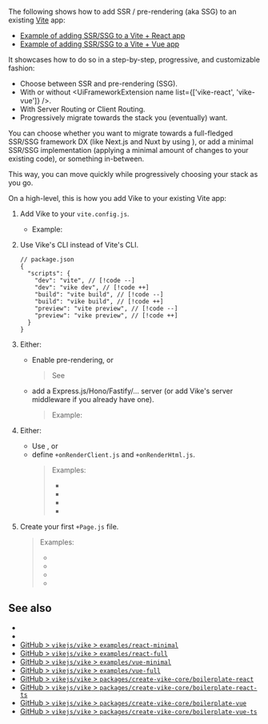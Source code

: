 
The following shows how to add SSR / <Link href="/pre-rendering">pre-rendering (aka SSG)</Link> to an existing [Vite](https://vitejs.dev) app:
 - [Example of adding SSR/SSG to a Vite + React app](https://github.com/brillout/vite-to-vike)
 - [Example of adding SSR/SSG to a Vite + Vue app](https://github.com/brillout/vite-to-vike/tree/vue)

It showcases how to do so in a step-by-step, progressive, and customizable fashion:
- Choose between SSR and pre-rendering (SSG).
- With or without <UiFrameworkExtension name list={['vike-react', 'vike-vue']} />.
- With <Link href="/server-routing">Server Routing</Link> or <Link href="/client-routing">Client Routing</Link>.
- Progressively migrate towards the stack you (eventually) want.

You can choose whether you want to migrate towards a full-fledged SSR/SSG framework DX (like Next.js and Nuxt by using <UiFrameworkExtension name />), or add a minimal SSR/SSG implementation (applying a minimal amount of changes to your existing code), or something in-between.

This way, you can move quickly while progressively choosing your stack as you go.

On a high-level, this is how you add Vike to your existing Vite app:

1. Add Vike to your `vite.config.js`.

   - Example: <RepoLink path="/packages/create-vike-core/boilerplate-react/vite.config.js" />

1. Use Vike's CLI instead of Vite's CLI.
   ```json5
   // package.json
   {
     "scripts": {
       "dev": "vite", // [!code --]
       "dev": "vike dev", // [!code ++]
       "build": "vite build", // [!code --]
       "build": "vike build", // [!code ++]
       "preview": "vite preview", // [!code --]
       "preview": "vike preview", // [!code ++]
     }
   }
   ```

1. Either:
   - Enable pre-rendering, or
     > See <Link href="/pre-rendering" />
   - add a <Link href="/express">Express.js</Link>/<Link href="/hono">Hono</Link>/<Link href="/fastify">Fastify</Link>/<Link href="/server">...</Link> server (or add <Link href="/renderPage">Vike's server middleware</Link> if you already have one).
     > Example: <RepoLink path="/packages/create-vike-core/boilerplate-react/server/index.js" />

1. Either:
   - Use <UiFrameworkExtension name />, or
   - define <Link href="/onAfterRenderClient">`+onRenderClient.js`</Link> and <Link href="/onRenderHtml">`+onRenderHtml.js`</Link>.
     > Examples:
     > - <RepoLink text="Vue" path="/packages/create-vike-core/boilerplate-vue/renderer/" />
     > - <RepoLink text="Vue + TypeScript" path="/packages/create-vike-core/boilerplate-vue-ts/renderer/" />
     > - <RepoLink text="React" path="/packages/create-vike-core/boilerplate-react/renderer/" />
     > - <RepoLink text="React + TypeScript" path="/packages/create-vike-core/boilerplate-react-ts/renderer/" />

1. Create your first <Link href="/Page">`+Page.js`</Link> file.
   > Examples:
   > - <RepoLink text="Vue" path="/packages/create-vike-core/boilerplate-vue/pages/index/+Page.vue" />
   > - <RepoLink text="Vue + TypeScript" path="/packages/create-vike-core/boilerplate-vue-ts/pages/index/+Page.vue" />
   > - <RepoLink text="React" path="/packages/create-vike-core/boilerplate-react/pages/index/+Page.jsx" />
   > - <RepoLink text="React + TypeScript" path="/packages/create-vike-core/boilerplate-react-ts/pages/index/+Page.tsx" />


## See also

- <Link href="/new" />
- <Link href="/new/core" />
- [GitHub > `vikejs/vike` > `examples/react-minimal`](https://github.com/vikejs/vike/tree/main/examples/react-minimal)
- [GitHub > `vikejs/vike` > `examples/react-full`](https://github.com/vikejs/vike/tree/main/examples/react-full)
- [GitHub > `vikejs/vike` > `examples/vue-minimal`](https://github.com/vikejs/vike/tree/main/examples/vue-minimal)
- [GitHub > `vikejs/vike` > `examples/vue-full`](https://github.com/vikejs/vike/tree/main/examples/vue-full)
- [GitHub > `vikejs/vike` > `packages/create-vike-core/boilerplate-react`](https://github.com/vikejs/vike/tree/main/packages/create-vike-core/boilerplate-react)
- [GitHub > `vikejs/vike` > `packages/create-vike-core/boilerplate-react-ts`](https://github.com/vikejs/vike/tree/main/packages/create-vike-core/boilerplate-react-ts)
- [GitHub > `vikejs/vike` > `packages/create-vike-core/boilerplate-vue`](https://github.com/vikejs/vike/tree/main/packages/create-vike-core/boilerplate-vue)
- [GitHub > `vikejs/vike` > `packages/create-vike-core/boilerplate-vue-ts`](https://github.com/vikejs/vike/tree/main/packages/create-vike-core/boilerplate-vue-ts)
